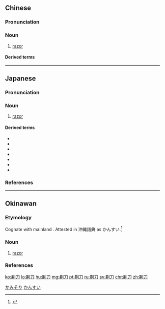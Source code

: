 ==Chinese==
{{zh-forms}}

===Pronunciation===
{{zh-pron
|m=tìdāo
|c=tai3 dou1
|cat=n
}}

===Noun===
{{zh-noun|mw=把}}

# [[razor]]

====Derived terms====
{{zh-der|奧卡姆剃刀}}

{{zh-cat|Hair}}

----

==Japanese==
{{ja-kanjitab|sort=かみそり|yomi=irr}}

===Pronunciation===
{{ja-pron|yomi=irr|かみそり|acc=3|acc_ref=DJR,NHK|acc2=4|acc2_ref=DJR,NHK}}

===Noun===
{{ja-noun|かみそり}}

# [[razor]]

====Derived terms====
* {{ja-r|剃刀貝|かみそりがい}}
* {{ja-r|剃刀気触れ|かみそり かぶれ}}
* {{ja-r|剃刀の刃を渡る|かみそり の は を わたる}}
* {{ja-r|剃刀負け|かみそり まけ}}
* {{ja-r|狐の剃刀|きつね の かみそり}}
* {{ja-r|西洋剃刀|せいよう かみそり}}
* {{ja-r|電気剃刀|でんき かみそり}}

===References===
<references/>

[[Category:ja:Hair|かみそり]]

----

==Okinawan==

===Etymology===
Cognate with mainland {{cog|ja|剃刀|tr=kamisori}}. Attested in 沖縄語典 as かんすい.<ref name="OG">{{R:Okinawa Goten|28}}</ref>

===Noun===
{{head|ryu|noun|hiragana|かんすい|romaji|kansui}}

# [[razor]]

===References===
<references/>

[[Category:ryu:Hair|かんすい]]

[[ko:剃刀]]
[[lo:剃刀]]
[[hu:剃刀]]
[[mg:剃刀]]
[[pt:剃刀]]
[[ru:剃刀]]
[[sv:剃刀]]
[[chr:剃刀]]
[[zh:剃刀]]